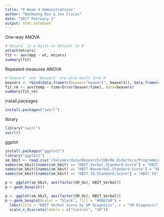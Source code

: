 ```yaml
---
title: "R Week 4 Demonstrations"
author: "Bonhwang Koo & Jon Clucas"
date: "2017 February 2"
output: html_notebook
---
```


One-way ANOVA
```r
#`mtcars` is a built-in dataset in R
attach(mtcars)
fit <- aov(mpg ~ wt, mtcars)
summary(fit)
```

Repeated measures ANOVA
```r
#`beaver1` and `beaver2` are also built into R
beavers <- rbind(data.frame(c(beaver="beaver1", beaver1)), data.frame(c(beaver="beaver2", beaver2)))
fit_rm <- aov(temp ~ time+Error(beaver/time), data=beavers)
summary(fit_rm)
```

install.packages
```r
install.packages("swirl")
```

library
```r
library("swirl")
swirl()
```

ggplot
```r
install.packages("ggplot2")
library("ggplot2")
sm_kbit <- read.csv("/Volumes/data/Research/CDB/RA Didactics/Programming_Jan2017/Week 4/example_csv/SM_EEG_KBIT.csv")
names(sm_kbit)[names(sm_kbit) == "KBIT.Verbal.Standard.Score"] = "KBIT_Verbal"
names(sm_kbit)[names(sm_kbit) == "KBIT.Nonverbal.Standard.Score"] = "KBIT_Nonverbal"
names(sm_kbit)[names(sm_kbit) == "KBIT.IQ.Standard.Score"] = "KBIT_IQ"
```

```r
p <- ggplot(sm_kbit, aes(factor(SM_dx), KBIT_Verbal))
p + geom_boxplot()
```


```r
p <- ggplot(sm_kbit, aes(factor(SM_dx), KBIT_Verbal))
p + geom_boxplot(color = "black", fill = "#0067a0") +
  labs(title = "KBIT Verbal Score by SM Diagnosis", x = "SM Diagnosis", y = "KBIT Standard Verbal Score") +
  scale_x_discrete(labels = c("Control", "SM"))
```


